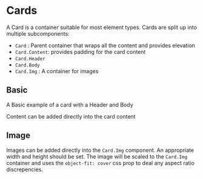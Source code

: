 
<Meta title="Cards" component={Card} />

# Cards

A Card is a container suitable for most element types. Cards are split up into multiple subcomponents:

-   `Card` : Parent container that wraps all the content and provides elevation
-   `Card.Content`: provides padding for the card content
-   `Card.Header`
-   `Card.Body`
-   `Card.Img` : A container for images

## Basic

A Basic example of a card with a Header and Body

<Canvas>
    <Story story={stories.Basic} />
</Canvas>

Content can be added directly into the card content

<Canvas>
    <Story story={stories.AdditionalControls} />
</Canvas>

## Image

Images can be added directly into the `Card.Img` component. An appropriate width and height should be set. The image will be scaled to the `Card.Img` container and uses the `object-fit: cover` css prop to deal any aspect ratio discrepencies.

<Canvas>
    <Story story={stories.Img} />
</Canvas>
